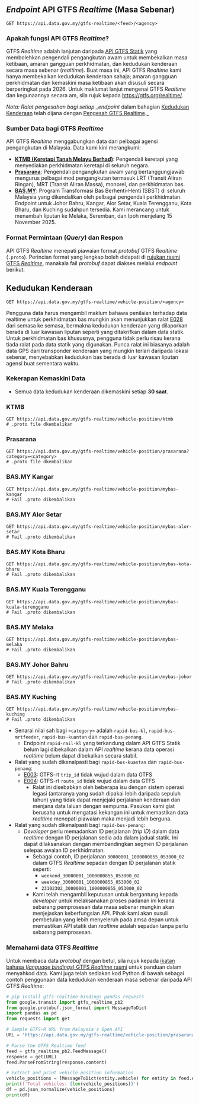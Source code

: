 
## _Endpoint_ API GTFS _Realtime_ (Masa Sebenar)

<Head>
  <title>GTFS Realtime - Malaysia's Official Open API</title>
</Head>

```http
GET https://api.data.gov.my/gtfs-realtime/<feed>/<agency>
```

### Apakah fungsi API GTFS _Realtime_?

GTFS _Realtime_ adalah lanjutan daripada [API GTFS Statik](gtfs-static) yang membolehkan pengendali pengangkutan awam untuk membekalkan masa ketibaan, amaran gangguan perkhidmatan, dan kedudukan kenderaan secara masa sebenar (_realtime_).
Buat masa ini, API GTFS _Realtime_ kami hanya membekalkan kedudukan kenderaan sahaja; amaran gangguan perkhidmatan dan kemaskini masa ketibaan akan disusuli secara berperingkat pada 2026. Untuk maklumat lanjut mengenai GTFS _Realtime_ dan kegunaannya secara am, sila rujuk kepada https://gtfs.org/realtime/.

_Nota: Ralat pengesahan bagi setiap \_endpoint_ dalam bahagian [Kedudukan Kenderaan](#vehicle-position) telah dijana dengan [Pengesah GTFS Realtime](https://github.com/MobilityData/gtfs-realtime-validator).\_

### Sumber Data bagi GTFS _Realtime_

API GTFS _Realtime_ menggabungkan data dari pelbagai agensi pengangkutan di Malaysia. Data kami kini merangkumi:

- [**KTMB (Keretapi Tanah Melayu Berhad)**](https://www.ktmb.com.my/): Pengendali keretapi yang menyediakan perkhidmatan keretapi di seluruh negara.
- [**Prasarana**](https://myrapid.com.my/): Pengendali pengangkutan awam yang bertanggungjawab mengurus pelbagai mod pengangkutan termasuk LRT (Transit Aliran Ringan), MRT (Transit Aliran Massa), monorel, dan perkhidmatan bas.
- [**BAS.MY**](https://bas.my/): Program Transformasi Bas Berhenti-Henti (SBST) di seluruh Malaysia yang dikendalikan oleh pelbagai pengendali perkhidmatan. Endpoint untuk Johor Bahru, Kangar, Alor Setar, Kuala Terengganu, Kota Bharu, dan Kuching sudahpun tersedia. Kami merancang untuk menambah liputan ke Melaka, Seremban, dan Ipoh menjelang 15 November 2025.


### Format Permintaan (_Query_) dan Respon

API GTFS _Realtime_ menepati piawaian format _protobuf_ GTFS _Realtime_ (`.proto`). Perincian format yang lengkap boleh didapati di [rujukan rasmi GTFS _Realtime_](https://gtfs.org/realtime/proto/), manakala fail _protobuf_ dapat diakses melalui _endpoint_ berikut:

## Kedudukan Kenderaan

```http
GET https://api.data.gov.my/gtfs-realtime/vehicle-position/<agency>
```

Pengguna data harus mengambil maklum bahawa penilaian terhadap data realtime untuk perkhidmatan bas mungkin akan menunjukkan ralat [E028](https://github.com/MobilityData/gtfs-realtime-validator/blob/master/RULES.md#E028) dari semasa ke semasa, bermakna kedudukan kenderaan yang dilaporkan berada di luar kawasan liputan seperti yang ditakrifkan dalam data statik. Untuk perkhidmatan bas khususnya, pengguna tidak perlu risau kerana tiada ralat pada data statik yang digunakan. Punca ralat ini biasanya adalah data GPS dari transponder kenderaan yang mungkin terlari daripada lokasi sebenar, menyebabkan kedudukan bas berada di luar kawasan liputan agensi buat sementara waktu.

### Kekerapan Kemaskini Data

- Semua data kedudukan kenderaan dikemaskini setiap **30 saat**.

### KTMB

```http
GET https://api.data.gov.my/gtfs-realtime/vehicle-position/ktmb
# .proto file dkembalikan
```

### Prasarana

```http
GET https://api.data.gov.my/gtfs-realtime/vehicle-position/prasarana?category=<category>
# .proto file dkembalikan
```

### BAS.MY Kangar

```http
GET https://api.data.gov.my/gtfs-realtime/vehicle-position/mybas-kangar
# Fail .proto dikembalikan
```

### BAS.MY Alor Setar

```http
GET https://api.data.gov.my/gtfs-realtime/vehicle-position/mybas-alor-setar
# Fail .proto dikembalikan
```

### BAS.MY Kota Bharu

```http
GET https://api.data.gov.my/gtfs-realtime/vehicle-position/mybas-kota-bharu
# Fail .proto dikembalikan
```

### BAS.MY Kuala Terengganu

```http
GET https://api.data.gov.my/gtfs-realtime/vehicle-position/mybas-kuala-terengganu
# Fail .proto dikembalikan
```

### BAS.MY Melaka

```http
GET https://api.data.gov.my/gtfs-realtime/vehicle-position/mybas-melaka
# Fail .proto dikembalikan
```

### BAS.MY Johor Bahru

```http
GET https://api.data.gov.my/gtfs-realtime/vehicle-position/mybas-johor
# Fail .proto dikembalikan
```

### BAS.MY Kuching

```http
GET https://api.data.gov.my/gtfs-realtime/vehicle-position/mybas-kuching
# Fail .proto dikembalikan
```

- Senarai nilai sah bagi `<category>` adalah `rapid-bus-kl`, `rapid-bus-mrtfeeder`, `rapid-bus-kuantan` dan `rapid-bus-penang`.
  - Endpoint `rapid-rail-kl` yang terkandung dalam API GTFS Statik belum lagi dibekalkan dalam API _realtime_ kerana data operasi _realtime_ belum dapat dibekalkan secara stabil.
- Ralat yang sudah dikenalpasti bagi `rapid-bus-kuantan` dan `rapid-bus-penang`:
  - [E003](https://github.com/MobilityData/gtfs-realtime-validator/blob/master/RULES.md#E003): GTFS-rt `trip_id` tidak wujud dalam data GTFS
  - [E004](https://github.com/MobilityData/gtfs-realtime-validator/blob/master/RULES.md#E004): GTFS-rt `route_id` tidak wujud dalam data GTFS
    - Ralat ini disebabkan oleh beberapa isu dengan sistem operasi legasi (antaranya yang sudah dipakai lebih daripada sepuluh tahun) yang tidak dapat menjejaki perjalanan kenderaan dan menjana data laluan dengan sempurna. Pasukan kami giat berusaha untuk mengatasi kekangan ini untuk memastikan data _realtime_ menepati piawaian maka menjadi lebih berguna.
- Ralat yang sudah dikenalpasti bagi `rapid-bus-penang`:
  - _Developer_ perlu memadankan ID perjalanan (_trip ID_) dalam data _realtime_ dengan ID perjalanan sedia ada dalam jadual statik. Ini dapat dilaksanakan dengan membandingkan segmen ID perjalanan selepas awalan ID perkhidmatan.
    - Sebagai contoh, ID perjalanan `30000001_1000000855_053000_02` dalam GTFS _Realtime_ sepadan dengan ID perjalanan statik seperti:
      - `weekend_30000001_1000000855_053000_02`
      - `weekday_30000001_1000000855_053000_02`
      - `23102302_30000001_1000000855_053000_02`
    - Kami telah mengambil keputusan untuk bergantung kepada _developer_ untuk melaksanakan proses padanan ini kerana sebarang pemprosesan data masa sebenar mungkin akan menjejaskan keberfungsian API. Pihak kami akan susuli pembetulan yang lebih menyeleruh pada amsa depan untuk memastikan API statik dan _realtime_ adalah sepadan tanpa perlu sebarang pemprosesan.

### Memahami data GTFS _Realtime_

Untuk membaca data _protobuf_ dengan betul, sila rujuk kepada [ikatan bahasa (_language bindings_) GTFS _Realtime_ rasmi](https://gtfs.org/realtime/language-bindings/) untuk panduan dalam menyahkod data. Kami juga telah sediakan kod Python di bawah sebagai contoh penggunaan data kedudukan kenderaan masa sebenar daripada API GTFS _Realtime_:

```python
# pip install gtfs-realtime-bindings pandas requests
from google.transit import gtfs_realtime_pb2
from google.protobuf.json_format import MessageToDict
import pandas as pd
from requests import get

# Sample GTFS-R URL from Malaysia's Open API
URL = 'https://api.data.gov.my/gtfs-realtime/vehicle-position/prasarana?category=rapid-bus-kl'

# Parse the GTFS Realtime feed
feed = gtfs_realtime_pb2.FeedMessage()
response = get(URL)
feed.ParseFromString(response.content)

# Extract and print vehicle position information
vehicle_positions = [MessageToDict(entity.vehicle) for entity in feed.entity]
print(f'Total vehicles: {len(vehicle_positions)}')
df = pd.json_normalize(vehicle_positions)
print(df)
```
